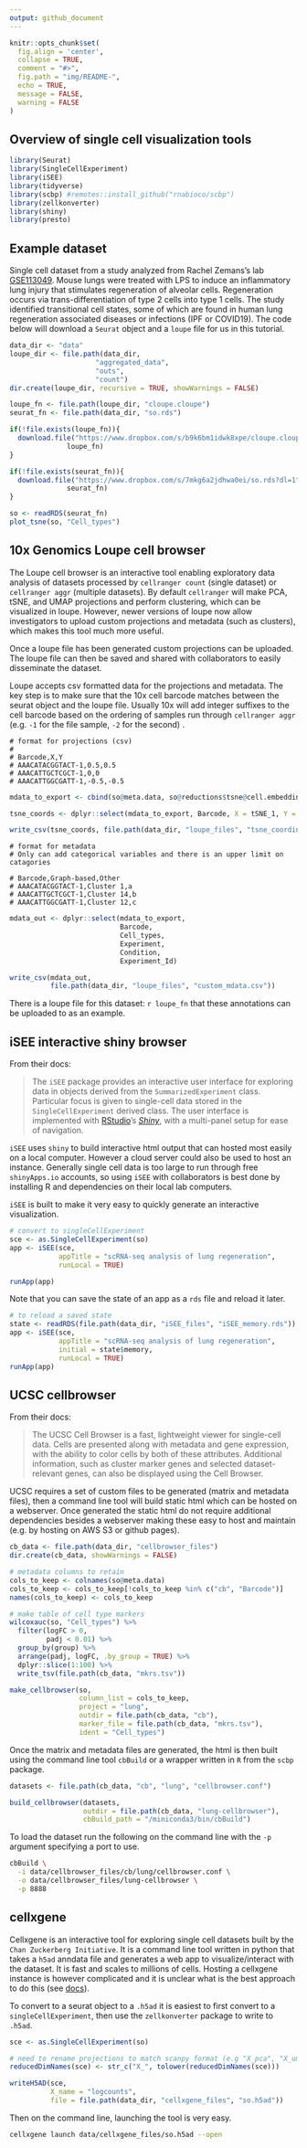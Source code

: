 ```yaml
---
output: github_document
---
```


```r
knitr::opts_chunk$set(
  fig.align = 'center',
  collapse = TRUE,
  comment = "#>",
  fig.path = "img/README-",
  echo = TRUE,
  message = FALSE,
  warning = FALSE
)
```

## Overview of single cell visualization tools

```r
library(Seurat)
library(SingleCellExperiment)
library(iSEE)
library(tidyverse)
library(scbp) #remotes::install_github("rnabioco/scbp")
library(zellkonverter)
library(shiny)
library(presto)
```


## Example dataset

Single cell dataset from a study analyzed from Rachel Zemans's lab   [GSE113049](https://www.ncbi.nlm.nih.gov/geo/query/acc.cgi?acc=GSE113049). Mouse lungs were treated with LPS to induce an inflammatory lung injury that stimulates regeneration of alveolar cells. Regeneration occurs via trans-differentiation of type 2 cells into type 1 cells. The study identified transitional cell states, some of which are found in human lung regeneration associated diseases or infections (IPF or COVID19). The code below will download a `Seurat` object and a `loupe` file for us in this tutorial.  

```r
data_dir <- "data"
loupe_dir <- file.path(data_dir,  
                     "aggregated_data",
                     "outs", 
                     "count")
dir.create(loupe_dir, recursive = TRUE, showWarnings = FALSE)

loupe_fn <- file.path(loupe_dir, "cloupe.cloupe")
seurat_fn <- file.path(data_dir, "so.rds")

if(!file.exists(loupe_fn)){
  download.file("https://www.dropbox.com/s/b9k6bm1idwk8xpe/cloupe.cloupe?dl=1",
              loupe_fn)
}

if(!file.exists(seurat_fn)){
  download.file("https://www.dropbox.com/s/7mkg6a2jdhwa0ei/so.rds?dl=1",
              seurat_fn)
}
```

```r
so <- readRDS(seurat_fn)
plot_tsne(so, "Cell_types")
```

## 10x Genomics Loupe cell browser

The Loupe cell browser is an interactive tool enabling exploratory data analysis of datasets processed by `cellranger count` (single dataset) or `cellranger aggr` (multiple datasets). By default `cellranger` will make PCA, tSNE, and UMAP projections and perform clustering, which can be visualized in loupe. However, newer versions of loupe now allow investigators to upload custom projections and metadata (such as clusters), which makes this tool much more useful. 

Once a loupe file has been generated custom projections can be uploaded. The loupe file can then be saved and shared with collaborators to easily disseminate the dataset. 

Loupe accepts csv formatted data for the projections and metadata. The key step is to make sure that the 10x cell barcode matches between the seurat object and the loupe file. Usually 10x will add integer suffixes to the cell barcode based on the ordering of samples run through `cellranger aggr` (e.g. `-1` for the file sample, `-2` for the second) . 

```
# format for projections (csv)
#
# Barcode,X,Y
# AAACATACGGTACT-1,0.5,0.5
# AAACATTGCTCGCT-1,0,0
# AAACATTGGCGATT-1,-0.5,-0.5
```

```r
mdata_to_export <- cbind(so@meta.data, so@reductions$tsne@cell.embeddings)

tsne_coords <- dplyr::select(mdata_to_export, Barcode, X = tSNE_1, Y = tSNE_2)

write_csv(tsne_coords, file.path(data_dir, "loupe_files", "tsne_coordinates.csv"))
```

```
# format for metadata
# Only can add categorical variables and there is an upper limit on catagories

# Barcode,Graph-based,Other
# AAACATACGGTACT-1,Cluster 1,a
# AAACATTGCTCGCT-1,Cluster 14,b
# AAACATTGGCGATT-1,Cluster 12,c
```

```r
mdata_out <- dplyr::select(mdata_to_export,
                           Barcode,
                           Cell_types,
                           Experiment,
                           Condition,
                           Experiment_Id)

write_csv(mdata_out,
          file.path(data_dir, "loupe_files", "custom_mdata.csv"))
```

There is a loupe file for this dataset: ``r loupe_fn`` that these annotations can be uploaded to as an example. 


## iSEE interactive shiny browser

From their docs:  

>The `iSEE` package provides an interactive user interface for exploring data in objects derived from the `SummarizedExperiment` class.
Particular focus is given to single-cell data stored in the `SingleCellExperiment` derived class.
The user interface is implemented with [RStudio](https://www.rstudio.com)'s [_Shiny_](https://shiny.rstudio.com), with a multi-panel setup for ease of navigation.

`iSEE` uses `shiny` to build interactive html output that can hosted most easily on a local computer. However a cloud server could also be used to host an instance. Generally single cell data is too large to run through free `shinyApps.io` accounts, so using `iSEE` with collaborators is best done by installing R and dependencies on their local lab computers. 

`iSEE` is built to make it very easy to quickly generate an interactive visualization.

```r
# convert to singleCellExperiment
sce <- as.SingleCellExperiment(so)
app <- iSEE(sce,
            appTitle = "scRNA-seq analysis of lung regeneration",
            runLocal = TRUE)
```

```r
runApp(app)
```

Note that you can save the state of an app as a `rds` file and reload it later.

```r
# to reload a saved state
state <- readRDS(file.path(data_dir, "iSEE_files", "iSEE_memory.rds"))
app <- iSEE(sce,
            appTitle = "scRNA-seq analysis of lung regeneration",
            initial = state$memory,
            runLocal = TRUE)
runApp(app)
```

## UCSC cellbrowser

From their docs:  

> The UCSC Cell Browser is a fast, lightweight viewer for single-cell data. Cells are presented along with metadata and gene expression, with the ability to color cells by both of these attributes. Additional information, such as cluster marker genes and selected dataset-relevant genes, can also be displayed using the Cell Browser.

UCSC requires a set of custom files to be generated (matrix and metadata files), then a command line tool will build static html which can be hosted on a webserver. Once generated the static html do not require additional dependencies besides a webserver making these easy to host and maintain (e.g. by hosting on AWS S3 or github pages).

```r
cb_data <- file.path(data_dir, "cellbrowser_files")
dir.create(cb_data, showWarnings = FALSE)

# metadata columns to retain
cols_to_keep <- colnames(so@meta.data)
cols_to_keep <- cols_to_keep[!cols_to_keep %in% c("cb", "Barcode")]
names(cols_to_keep) <- cols_to_keep

# make table of cell type markers
wilcoxauc(so, "Cell_types") %>%
  filter(logFC > 0,
         padj < 0.01) %>%
  group_by(group) %>%
  arrange(padj, logFC, .by_group = TRUE) %>%
  dplyr::slice(1:100) %>%
  write_tsv(file.path(cb_data, "mkrs.tsv"))

make_cellbrowser(so,
                 column_list = cols_to_keep,
                 project = "lung",
                 outdir = file.path(cb_data, "cb"),
                 marker_file = file.path(cb_data, "mkrs.tsv"),
                 ident = "Cell_types")
```
Once the matrix and metadata files are generated, the html is then built using the command line tool `cbBuild` or a wrapper written in `R` from the `scbp` package. 

```r
datasets <- file.path(cb_data, "cb", "lung", "cellbrowser.conf")

build_cellbrowser(datasets,
                  outdir = file.path(cb_data, "lung-cellbrowser"),
                  cbBuild_path = "/miniconda3/bin/cbBuild")
```                  

To load the dataset run the following on the command line with the `-p` argument specifying a port to use.

```bash
cbBuild \
  -i data/cellbrowser_files/cb/lung/cellbrowser.conf \
  -o data/cellbrowser_files/lung-cellbrowser \
  -p 8888
```

## cellxgene

Cellxgene is an interactive tool for exploring single cell datasets built by the `Chan Zuckerberg Initiative`. It is a command line tool written in python that takes a `h5ad` anndata file and generates a web app to visualize/interact with the dataset. It is fast and scales to millions of cells. Hosting a cellxgene instance is however complicated and it is unclear what is the best approach to do this (see [docs](https://chanzuckerberg.github.io/cellxgene/posts/hosted)). 

To convert to a seurat object to a `.h5ad` it is easiest to first convert to a `singleCellExperiment`, then use the `zellkonverter` package to write to `.h5ad`.


```r
sce <- as.SingleCellExperiment(so)

# need to rename projections to match scanpy format (e.g "X_pca", "X_umap")
reducedDimNames(sce) <- str_c("X_", tolower(reducedDimNames(sce)))

writeH5AD(sce,
          X_name = "logcounts",
          file = file.path(data_dir, "cellxgene_files", "so.h5ad"))
```

Then on the command line, launching the tool is very easy. 
```bash
cellxgene launch data/cellxgene_files/so.h5ad --open
```
          

